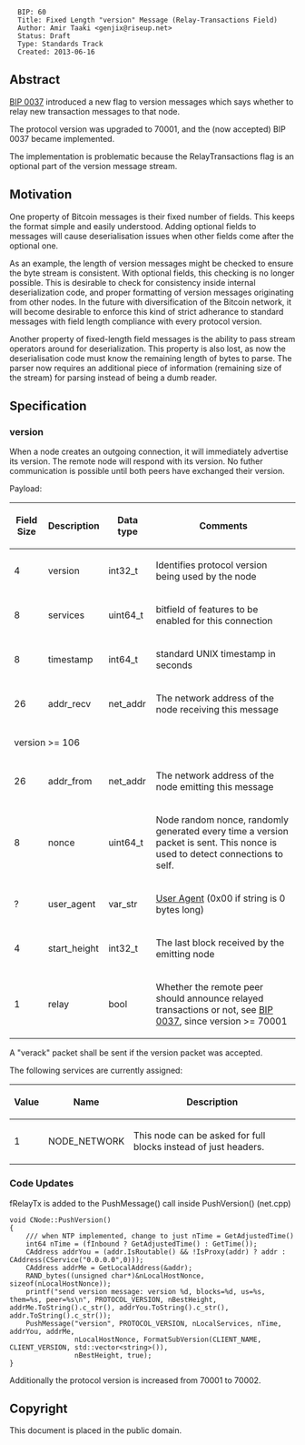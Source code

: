<pre>
  BIP: 60
  Title: Fixed Length "version" Message (Relay-Transactions Field)
  Author: Amir Taaki <genjix@riseup.net>
  Status: Draft
  Type: Standards Track
  Created: 2013-06-16
</pre>

==Abstract==

[[BIP 0037]] introduced a new flag to version messages which says whether to relay new transaction messages to that node.

The protocol version was upgraded to 70001, and the (now accepted) BIP 0037 became implemented.

The implementation is problematic because the RelayTransactions flag is an optional part of the version message stream.

==Motivation==

One property of Bitcoin messages is their fixed number of fields. This keeps the format simple and easily understood. Adding optional fields to messages will cause deserialisation issues when other fields come after the optional one.

As an example, the length of version messages might be checked to ensure the byte stream is consistent. With optional fields, this checking is no longer possible. This is desirable to check for consistency inside internal deserialization code, and proper formatting of version messages originating from other nodes. In the future with diversification of the Bitcoin network, it will become desirable to enforce this kind of strict adherance to standard messages with field length compliance with every protocol version.

Another property of fixed-length field messages is the ability to pass stream operators around for deserialization. This property is also lost, as now the deserialisation code must know the remaining length of bytes to parse. The parser now requires an additional piece of information (remaining size of the stream) for parsing instead of being a dumb reader.

==Specification==
=== version ===

When a node creates an outgoing connection, it will immediately advertise its version. The remote node will respond with its version. No futher communication is possible until both peers have exchanged their version.

Payload:

{|class="wikitable"
! Field Size !! Description !! Data type !! Comments
|-
| 4 || version || int32_t || Identifies protocol version being used by the node
|-
| 8 || services || uint64_t || bitfield of features to be enabled for this connection
|-
| 8 || timestamp || int64_t || standard UNIX timestamp in seconds
|-
| 26 || addr_recv || net_addr || The network address of the node receiving this message
|-
|colspan="4"| version >= 106
|-
| 26 || addr_from || net_addr || The network address of the node emitting this message
|-
| 8 || nonce || uint64_t || Node random nonce, randomly generated every time a version packet is sent. This nonce is used to detect connections to self.
|-
| ? || user_agent || var_str || [[bip-0014.mediawiki|User Agent]] (0x00 if string is 0 bytes long)
|-
| 4 || start_height || int32_t || The last block received by the emitting node
|-
| 1 || relay || bool || Whether the remote peer should announce relayed transactions or not, see [[bip-0037.mediawiki|BIP 0037]], since version >= 70001
|}

A "verack" packet shall be sent if the version packet was accepted.

The following services are currently assigned:

{|class="wikitable"
! Value !! Name !! Description
|-
| 1 || NODE_NETWORK || This node can be asked for full blocks instead of just headers.
|}

=== Code Updates ===

fRelayTx is added to the PushMessage() call inside PushVersion() (net.cpp)

<pre>
void CNode::PushVersion()
{
    /// when NTP implemented, change to just nTime = GetAdjustedTime()
    int64 nTime = (fInbound ? GetAdjustedTime() : GetTime());
    CAddress addrYou = (addr.IsRoutable() && !IsProxy(addr) ? addr : CAddress(CService("0.0.0.0",0)));
    CAddress addrMe = GetLocalAddress(&addr);
    RAND_bytes((unsigned char*)&nLocalHostNonce, sizeof(nLocalHostNonce));
    printf("send version message: version %d, blocks=%d, us=%s, them=%s, peer=%s\n", PROTOCOL_VERSION, nBestHeight, addrMe.ToString().c_str(), addrYou.ToString().c_str(), addr.ToString().c_str());
    PushMessage("version", PROTOCOL_VERSION, nLocalServices, nTime, addrYou, addrMe,
                nLocalHostNonce, FormatSubVersion(CLIENT_NAME, CLIENT_VERSION, std::vector<string>()),
                nBestHeight, true);
}
</pre>

Additionally the protocol version is increased from 70001 to 70002.

==Copyright==

This document is placed in the public domain.
